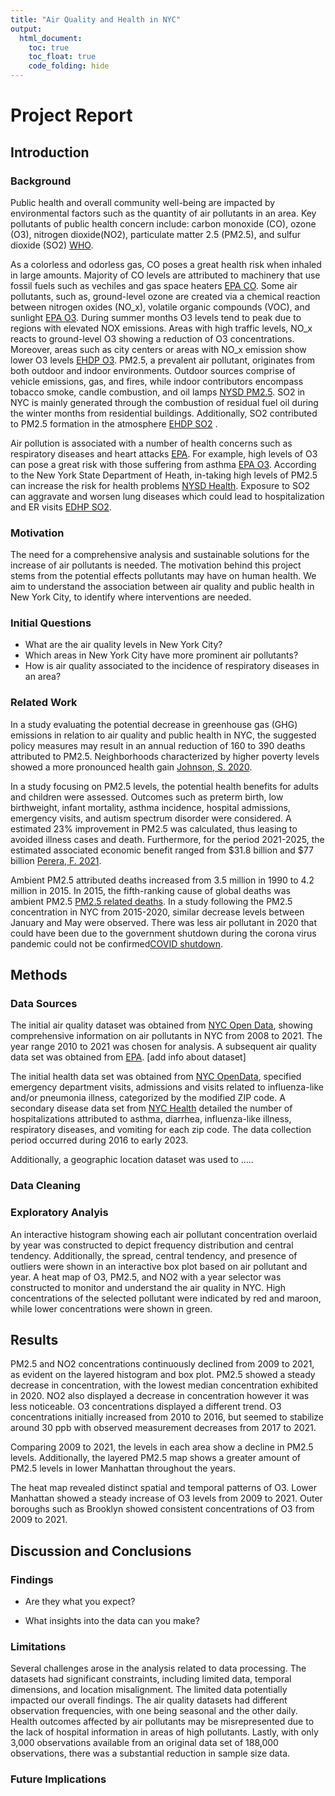 ```yaml
---
title: "Air Quality and Health in NYC"
output: 
  html_document:
    toc: true
    toc_float: true
    code_folding: hide
---
```


# Project Report 
 
## **Introduction** 

### Background
Public health and overall community well-being are impacted by environmental factors such as the quantity of air pollutants in an area. Key pollutants of public health concern include: carbon monoxide (CO), ozone (O3), nitrogen dioxide(NO2), particulate matter 2.5 (PM2.5), and sulfur dioxide (SO2) [WHO](https://www.who.int/health-topics/air-pollution#tab=tab_1). 

As a colorless and odorless gas, CO poses a great health risk when inhaled in large amounts. Majority of CO levels are attributed to machinery that use fossil fuels such as vechiles and gas space heaters [EPA CO](https://www.epa.gov/co-pollution/basic-information-about-carbon-monoxide-co-outdoor-air-pollution). Some air pollutants, such as, ground-level ozone are created via a chemical reaction between nitrogen oxides (NO_x), volatile organic compounds (VOC), and sunlight [EPA O3](https://www.epa.gov/ground-level-ozone-pollution/ground-level-ozone-basics). During summer months O3 levels tend to peak due to regions with elevated NOX emissions. Areas with high traffic levels, NO_x reacts to ground-level O3 showing a reduction of O3 concentrations. Moreover, areas such as city centers or areas with NO_x emission show lower O3 levels [EHDP O3](https://a816-dohbesp.nyc.gov/IndicatorPublic/beta/key-topics/airquality/nyccas/). PM2.5, a prevalent air pollutant, originates from both outdoor and indoor environments. Outdoor sources comprise of vehicle emissions, gas, and fires, while indoor contributors encompass tobacco smoke, candle combustion, and oil lamps [NYSD PM2.5](https://www.health.ny.gov/environmental/indoors/air/pmq_a.htm). SO2 in NYC is mainly generated through the combustion of residual fuel oil during the winter months from residential buildings. Additionally, SO2 contributed to PM2.5 formation in the atmosphere [EHDP SO2](https://a816-dohbesp.nyc.gov/IndicatorPublic/beta/key-topics/airquality/nyccas/) . 

Air pollution is associated with a number of health concerns such as respiratory diseases and heart attacks [EPA](https://www.epa.gov/report-environment/air#:~:text=Air%20pollution%2C%20whether%20indoors%20or,respiratory%20symptoms%2C%20and%20premature%20mortality.). For example, high levels of O3 can pose a great risk with those suffering from asthma [EPA O3](https://www.epa.gov/ground-level-ozone-pollution/ground-level-ozone-basics). According to the New York State Department of Heath, in-taking high levels of PM2.5 can increase the risk for health problems [NYSD Health](https://www.health.ny.gov/environmental/indoors/air/pmq_a.htm). Exposure to SO2 can aggravate and worsen lung diseases which could lead to hospitalization and ER visits [EDHP SO2](https://a816-dohbesp.nyc.gov/IndicatorPublic/beta/key-topics/airquality/nyccas/). 

### Motivation 
The need for a comprehensive analysis and sustainable solutions for the increase of air pollutants is needed. The motivation behind this project stems from the potential effects pollutants may have on human health. We aim to understand the association between air quality and public health in New York City, to identify where interventions are needed. 

### Initial Questions
- What are the air quality levels in New York City?
- Which areas in New York City have more prominent air pollutants? 
- How is air quality associated to the incidence of respiratory diseases in an area?

### Related Work 
In a study evaluating the potential decrease in greenhouse gas (GHG) emissions in relation to air quality and public health in NYC, the suggested policy measures may result in an annual reduction of 160 to 390 deaths attributed to PM2.5. Neighborhoods characterized by higher poverty levels showed a more pronounced health gain [Johnson, S. 2020](https://pubs.acs.org/doi/10.1021/acs.est.0c00694). 

In a study focusing on PM2.5 levels, the potential health benefits for adults and children were assessed. Outcomes such as preterm birth, low birthweight, infant mortality, asthma incidence, hospital admissions, emergency visits, and autism spectrum disorder were considered. A estimated 23% improvement in PM2.5 was calculated, thus leasing to avoided illness cases and death. Furthermore, for the period 2021-2025, the estimated associated economic benefit ranged from \$31.8 billion and \$77 billion [Perera, F. 2021](https://www.sciencedirect.com/science/article/pii/S0013935120314523?via%3Dihub).

Ambient PM2.5 attributed deaths increased from 3.5 million in 1990 to 4.2 million in 2015. In 2015, the fifth-ranking cause of global deaths was ambient PM2.5 [PM2.5 related deaths](https://www.ncbi.nlm.nih.gov/pmc/articles/PMC5439030/). In a study following the PM2.5 concentration in NYC from 2015-2020, similar decrease levels between January and May were observed. There was less air pollutant in 2020 that could have been due to the government shutdown during the corona virus pandemic could not be confirmed[COVID shutdown](https://www.ncbi.nlm.nih.gov/pmc/articles/PMC7314691/#bb0010). 

## **Methods** 
### Data Sources
The initial air quality dataset was obtained from [NYC Open Data](https://data.cityofnewyork.us/Environment/Air-Quality/c3uy-2p5r), showing comprehensive  information on air pollutants in NYC from 2008 to 2021. The year range 2010 to 2021 was chosen for analysis. A subsequent air quality data set was obtained from [EPA](https://www.epa.gov/outdoor-air-quality-data/download-daily-data). [add info about dataset]

The initial health data set was obtained from [NYC OpenData](https://data.cityofnewyork.us/Health/Emergency-Department-Visits-and-Admissions-for-Inf/2nwg-uqyg), specified emergency department visits, admissions and visits related to influenza-like and/or pneumonia illness, categorized by the modified ZIP code. A secondary disease data set from [NYC Health](https://a816-health.nyc.gov/hdi/epiquery/visualizations?PageType=ps&PopulationSource=Syndromic) detailed the number of hospitalizations attributed to asthma, diarrhea, influenza-like illness, respiratory diseases, and vomiting for each zip code. The data collection period occurred during 2016 to early 2023. 

Additionally, a geographic location dataset was used to .....



### Data Cleaning 


### Exploratory Analyis

An interactive histogram showing each air pollutant concentration overlaid by year was constructed to depict frequency distribution and central tendency. 
Additionally, the spread, central tendency, and presence of outliers were shown in an interactive box plot based on air pollutant and year. A heat map of O3, PM2.5, and NO2 with a year selector was constructed  to monitor and understand the air quality in NYC. High concentrations of the selected pollutant were indicated by red and maroon, while lower concentrations were shown in green.  



## **Results** 

PM2.5 and NO2 concentrations continuously declined from 2009 to 2021, as evident on the layered histogram and box plot. PM2.5 showed a steady decrease in concentration, with the lowest median concentration exhibited in 2020. NO2 also displayed a decrease in concentration however it was less noticeable. O3 concentrations displayed a different trend. O3 concentrations initially increased from 2010 to 2016, but seemed to stabilize around 30 ppb with observed measurement decreases from 2017 to 2021.  



Comparing 2009 to 2021, the levels in each area show a decline in PM2.5 levels. Additionally, the layered PM2.5 map shows a greater amount of PM2.5 levels in lower Manhattan throughout the years. 

The heat map revealed distinct spatial and temporal patterns of O3. Lower Manhattan showed a steady increase of O3 levels from 2009 to 2021. Outer boroughs such as Brooklyn showed consistent concentrations of O3 from 2009 to 2021. 

## **Discussion and Conclusions**
### Findings


- Are they what you expect? 


- What insights into the data can you make?


### Limitations

Several challenges arose in the analysis related to data processing. The datasets had significant constraints, including limited data, temporal dimensions, and location misalignment. The limited data potentially impacted our overall findings. The air quality datasets had different observation frequencies, with one being seasonal and the other daily. Health outcomes affected by air pollutants  may be misrepresented due to the lack of hospital information in areas of high pollutants. Lastly, with only 3,000 observations available from an original data set of 188,000 observations, there was a substantial reduction in sample size data.

### Future Implications




